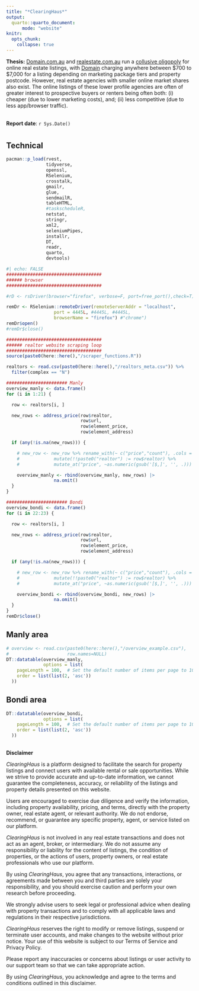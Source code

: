 ```yaml
---
title: "*ClearingHaus*"
output:
  quarto::quarto_document:
      mode: "website"
knitr:
  opts_chunk:
    collapse: true
---
```


**Thesis:** [Domain.com.au](https://www.domain.com.au/) and [realestate.com.au](https://www.realestate.com.au) run a [collusive oligopoly](https://en.wikipedia.org/wiki/Oligopoly#Collusive_oligopolies) for online real estate listings, with [Domain](https://www.domain.com.au/) charging anywhere between \$700 to \$7,000 for a listing depending on marketing package tiers and property postcode. However, real estate agencies with smaller online market shares also exist. The online listings of these lower profile agencies are often of greater interest to prospective buyers or renters being often both: (i) cheaper (due to lower marketing costs), and; (ii) less competitive (due to less app/browser traffic).

\
**Report date**: `r Sys.Date()`\

#  {.tabset .tabset-pills}

## Technical {.tabset}

```r
pacman::p_load(rvest,
               tidyverse,
               openssl,
               RSelenium,
               crosstalk,
               gmailr,
               glue,
               sendmailR,
               tableHTML,
               #taskscheduleR,
               netstat,
               stringr,
               xml2,
               seleniumPipes,
               installr,
               DT,
               readr, 
               quarto,
               devtools)
```

```r
#| echo: FALSE
####################################
###### browser
####################################

#rD <- rsDriver(browser="firefox", verbose=F, port=free_port(),check=T)

remDr <- RSelenium::remoteDriver(remoteServerAddr = "localhost",
                  port = 4445L, #4445L, #4445L,
                  browserName = "firefox") #"chrome")
remDr$open()
#remDr$close()

####################################
###### realtor website scraping loop
####################################
source(paste0(here::here(),"/scraper_functions.R"))

realtors <- read.csv(paste0(here::here(),"/realtors_meta.csv")) %>%
  filter(complex == "N")

####################### Manly
overview_manly <- data.frame()
for (i in 1:21) {

  row <- realtors[i, ]

  new_rows <- address_price(row$realtor,
                            row$url,
                            row$element_price,
                            row$element_address)

  if (any(!is.na(new_rows))) {

    # new_row <- new_row %>% rename_with(~ c("price","count"), .cols = c(1,2)) %>%
    #             mutate(!!paste0("realtor") := row$realtor) %>%
    #             mutate_at("price", ~as.numeric(gsub('[$,]', '', .)))

    overview_manly <- rbind(overview_manly, new_rows) |>
                  na.omit()
  }
}

####################### Bondi
overview_bondi <- data.frame()
for (i in 22:23) {

  row <- realtors[i, ]

  new_rows <- address_price(row$realtor,
                            row$url,
                            row$element_price,
                            row$element_address)

  if (any(!is.na(new_rows))) {

    # new_row <- new_row %>% rename_with(~ c("price","count"), .cols = c(1,2)) %>%
    #             mutate(!!paste0("realtor") := row$realtor) %>%
    #             mutate_at("price", ~as.numeric(gsub('[$,]', '', .)))

    overview_bondi <- rbind(overview_bondi, new_rows) |>
                  na.omit()
  }
}
remDr$close()
```

## Manly area {.active}

```r
# overview <- read.csv(paste0(here::here(),"/overview_example.csv"),
#                      row.names=NULL)
DT::datatable(overview_manly,
              options = list(
    pageLength = 100,  # Set the default number of items per page to 100
    order = list(list(2, 'asc'))
  ))
```

## Bondi area {.tabset}

```r
DT::datatable(overview_bondi,
              options = list(
    pageLength = 100,  # Set the default number of items per page to 100
    order = list(list(2, 'asc'))
  ))
```

##  {.unnumbered}

**Disclaimer**

*ClearingHaus* is a platform designed to facilitate the search for property listings and connect users with available rental or sale opportunities. While we strive to provide accurate and up-to-date information, we cannot guarantee the completeness, accuracy, or reliability of the listings and property details presented on this website.

Users are encouraged to exercise due diligence and verify the information, including property availability, pricing, and terms, directly with the property owner, real estate agent, or relevant authority. We do not endorse, recommend, or guarantee any specific property, agent, or service listed on our platform.

*ClearingHaus* is not involved in any real estate transactions and does not act as an agent, broker, or intermediary. We do not assume any responsibility or liability for the content of listings, the condition of properties, or the actions of users, property owners, or real estate professionals who use our platform.

By using *ClearingHaus*, you agree that any transactions, interactions, or agreements made between you and third parties are solely your responsibility, and you should exercise caution and perform your own research before proceeding.

We strongly advise users to seek legal or professional advice when dealing with property transactions and to comply with all applicable laws and regulations in their respective jurisdictions.

*ClearingHaus* reserves the right to modify or remove listings, suspend or terminate user accounts, and make changes to the website without prior notice. Your use of this website is subject to our Terms of Service and Privacy Policy.

Please report any inaccuracies or concerns about listings or user activity to our support team so that we can take appropriate action.

By using *ClearingHaus*, you acknowledge and agree to the terms and conditions outlined in this disclaimer.

##  {.unnumbered}
